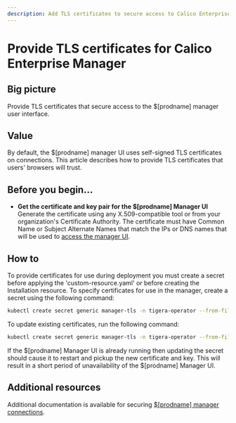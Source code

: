 ```yaml
---
description: Add TLS certificates to secure access to Calico Enterprise Manager user interface.
---
```


# Provide TLS certificates for Calico Enterprise Manager

## Big picture

Provide TLS certificates that secure access to the $[prodname] manager user interface.

## Value

By default, the $[prodname] manager UI uses self-signed TLS certificates on connections. This article describes how to provide TLS certificates that users' browsers will trust.

## Before you begin...

- **Get the certificate and key pair for the $[prodname] Manager UI**
  Generate the certificate using any X.509-compatible tool or from your organization's Certificate Authority. The certificate must have Common Name or Subject Alternate Names that match the IPs or DNS names that will be used to [access the manager UI](../cnx/access-the-manager.mdx).

## How to

To provide certificates for use during deployment you must create a secret before applying the 'custom-resource.yaml' or before creating the Installation resource. To specify certificates for use in the manager, create a secret using the following command:

```bash
kubectl create secret generic manager-tls -n tigera-operator --from-file=tls.crt=</path/to/certificate-file> --from-file=tls.key=</path/to/key-file>
```

To update existing certificates, run the following command:

```bash
kubectl create secret generic manager-tls -n tigera-operator --from-file=tls.crt=</path/to/certificate-file> --from-file=tls.key=</path/to/key-file> --dry-run -o yaml --save-config | kubectl replace -f -
```

If the $[prodname] Manager UI is already running then updating the secret should cause it to restart and pickup the new certificate and key. This will result in a short period of unavailability of the $[prodname] Manager UI.

## Additional resources

Additional documentation is available for securing [$[prodname] manager connections](crypto-auth.mdx#calico-enterprise-manager-connections).
